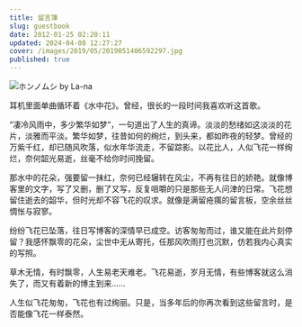 ```yaml
---
title: 留言簿
slug: guestbook
date: 2012-01-25 02:20:11
updated: 2024-04-08 12:27:27
cover: /images/2019/05/2019051406592297.jpg
published: true
---
```

![ホンノムシ by La-na](/images/2019/05/2019051406592297.jpg)

<NeteasePlayer id={155040} />

耳机里面单曲循环着《水中花》。曾经，很长的一段时间我喜欢听这首歌。

“凄冷风雨中，多少繁华如梦”，一句道出了人生的真谛。淡淡的愁绪如这淡淡的花片，淡雅而平淡。繁华如梦，往昔如何的绚烂，到头来，都如昨夜的轻梦。曾经的万紫千红，却已随风吹落，似水年华流走，不留踪影。以花比人，人似飞花一样绚烂，奈何韶光易逝，丝毫不给你时间挽留。

那水中的花朵，强要留一抹红，奈何已经辗转在风尘，不再有往日的娇艳。就像博客里的文字，写了又删，删了又写，反复咀嚼的只是那些无人问津的日常。飞花想留住逝去的韶华，但时光却不容飞花的叹求。就像是满留疮痍的留言板，空余丝丝惆怅与寂寥。

纷纷飞花已坠落，往日写博客的深情早已成空。访客匆匆而过，谁又能在此片刻停留？我感怀飘零的花朵，尘世中无从寄托，任那风吹雨打也沉默，仿若我内心真实的写照。

草木无情，有时飘零，人生易老天难老。飞花易逝，岁月无情，有些博客就这么消失了，而又有着新的博主到来……

人生似飞花匆匆，飞花也有过绚丽。只是，当多年后的你再次看到这些留言时，是否能像飞花一样泰然。
